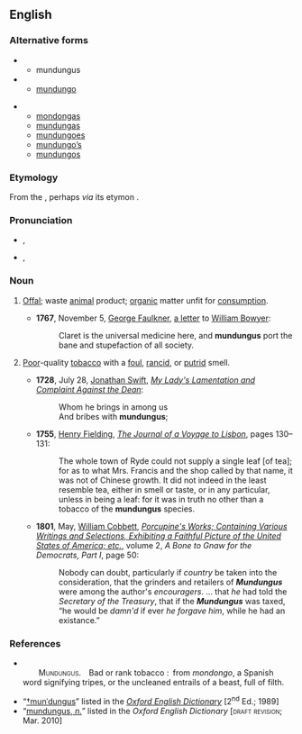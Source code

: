 ==English==

===Alternative forms===
{{rel-top|Variant spellings}}
* {{qualifier|remodeled to resemble a singular noun of the [[Appendix:Latin second declension|Latin second declension]]}}
** mundungus {{defdate|17th century onward}}
* {{qualifier|with an ending resembling its Spanish etymon}}
** [[mundungo]] {{defdate|17th–20th centuries}}
{{rel-mid}}
* {{qualifier|''[[plurale tantum|pluralia tantum]]'', with implied singular senses}}
** [[mondongas]] {{defdate|17th century}}
** [[mundungas]] {{defdate|17th century}}
** [[mundungoes]] {{defdate|17th century}}
** [[mundungo's|mundungo’s]] {{defdate|17th century}}
** [[mundungos]] {{defdate|17th century}}
{{rel-bottom}}

===Etymology===
From the {{etyl|es|en}} {{m|es|mondongo||tripe”, “entrails}}, perhaps ''via'' its {{etyl|en|-}} etymon {{m|en|mondongo}}.

===Pronunciation===
* {{a|RP}} {{enPR|mŭndŭngʹgəs}}, {{IPA|/mʌnˈdʌŋɡəs/|lang=en}}
* {{a|US}} {{enPR|mən'dəngʹgəs}}, {{IPA|/ˌmənˈdəŋɡəs/|lang=en}}

===Noun===
{{en-noun|-}}

# {{lb|en|obsolete}} [[offal|Offal]]; waste [[animal]] product; [[organic]] matter unfit for [[consumption]].
#* '''1767''', November 5, [[w:George Faulkner|George Faulkner]], [http://books.google.co.uk/books?id=D3rPAAAAMAAJ&pg=PA466 a letter] to [[w:William Bowyer (1663–1737)|William Bowyer]]:
#*: Claret is the universal medicine here, and '''mundungus''' port the bane and stupefaction of all society.
# {{lb|en|archaic}} [[poor|Poor]]-quality [[tobacco]] with a [[foul]], [[rancid]], or [[putrid]] smell.
#* '''1728''', July 28, [[w:Jonathan Swift|Jonathan Swift]], [http://books.google.co.uk/books?id=cloOAAAAQAAJ&pg=PA75 ''My Lady's Lamentation and Complaint Against the Dean'']:
#*: Whom he brings in among us<br>And bribes with '''mundungus''';
#* '''1755''', [[w:Henry Fielding|Henry Fielding]], [http://books.google.co.uk/books?id=yE0JAAAAQAAJ&pg=PA131 ''The Journal of a Voyage to Lisbon''], pages 130–131:
#*: The whole town of Ryde could not supply a single leaf [of tea]; for as to what Mrs. Francis and the shop called by that name, it was not of Chinese growth. It did not indeed in the least resemble tea, either in smell or taste, or in any particular, unless in being a leaf: for it was in truth no other than a tobacco of the '''mundungus''' species.
#* '''1801''', May, [[w:William Cobbett|William Cobbett]], [http://books.google.co.uk/books?id=OrUTAAAAYAAJ&pg=PA50 ''Porcupine's Works; Containing Various Writings and Selections, Exhibiting a Faithful Picture of the United States of America; etc.''], volume 2, ''A Bone to Gnaw for the Democrats, Part I'', page 50:
#*: Nobody can doubt, particularly if ''country'' be taken into the consideration, that the grinders and retailers of '''''Mundungus''''' were among the author's ''encouragers''. … that ''he'' had told the ''Secretary of the Treasury'', that if the '''''Mundungus''''' was taxed, “he would be ''damn'd'' if ever ''he forgave him'', while he had an existance.”

===References===
* {{R:1811 Vulgar Tongue}}<br/>  <span style="font-variant:small-caps">Mundungus.</span> Bad or rank tobacco : from ''mondongo'', a Spanish word signifying tripes, or the uncleaned entrails of a beast, full of filth.
* “<span class="plainlinks">[http://ed2.oed.com/cgi/display/00153633 †munˈdungus]</span>” listed in the ''[[w:Oxford English Dictionary|Oxford English Dictionary]]'' [2<sup>nd</sup> Ed.; 1989]
* “<span class="plainlinks">[http://dictionary.oed.com/cgi/entry/00318586 mundungus, ''n.'']</span>” listed in the ''Oxford English Dictionary'' [<span style="font-variant:small-caps">draft revision</span>; Mar. 2010]